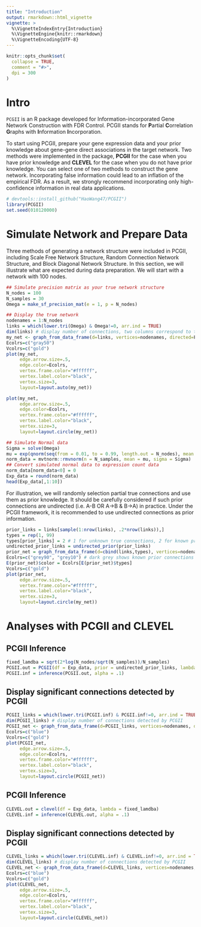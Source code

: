 ```yaml
---
title: "Introduction"
output: rmarkdown::html_vignette
vignette: >
  %\VignetteIndexEntry{Introduction}
  %\VignetteEngine{knitr::rmarkdown}
  %\VignetteEncoding{UTF-8}
---
```


```r
knitr::opts_chunk$set(
  collapse = TRUE,
  comment = "#>",
  dpi = 300
)
```

# Intro 

`PCGII` is an R package developed for Information-incorporated Gene Network Construction with FDR Control. PCGII stands for **P**artial **C**orrelation **G**raphs with **I**nformation **I**ncorporation.

To start using PCGII, prepare your gene expression data and your prior knowledge about gene-gene direct associations in the target network. Two methods were implemented in the package, **PCGII** for the case when you have prior knowledge and **CLEVEL** for the case when you do not have prior knowledge. You can select one of two methods to construct the gene network. Incorporating false information could lead to an inflation of the empirical FDR. As a result, we strongly recommend incorporating only high-confidence information in real data applications. 

```r
# devtools::install_github("HaoWang47/PCGII")
library(PCGII)
set.seed(010120000)
```

# Simulate Network and Prepare Data

Three methods of generating a network structure were included in PCGII, including Scale Free Network Structure, Random Connection Network Structure, and Block Diagonal Network Structure. In this section, we will illustrate what are expected during data preparation. We will start with a network with 100 nodes.

```r
## Simulate precision matrix as your true network structure
N_nodes = 100
N_samples = 30
Omega = make_sf_precision_mat(e = 1, p = N_nodes)
```

```r
## Display the true network
nodenames = 1:N_nodes
links = which(lower.tri(Omega) & Omega!=0, arr.ind = TRUE)
dim(links) # display number of connections, two columns correspond to the connected nodes
my_net <- graph_from_data_frame(d=links, vertices=nodenames, directed=F) 
Ecolrs=c("gray50")
Vcolrs=c("gold")
plot(my_net, 
     edge.arrow.size=.5, 
     edge.color=Ecolrs,
     vertex.frame.color="#ffffff",
     vertex.label.color="black",
     vertex.size=3,
     layout=layout.auto(my_net)) 
```

```r
plot(my_net, 
     edge.arrow.size=.5, 
     edge.color=Ecolrs,
     vertex.frame.color="#ffffff",
     vertex.label.color="black",
     vertex.size=3,
     layout=layout.circle(my_net)) 
```

```r
## Simulate Normal data
Sigma = solve(Omega)
mu = exp(qnorm(seq(from = 0.01, to = 0.99, length.out = N_nodes), mean = 2, sd=1))
norm_data = mvtnorm::rmvnorm(n = N_samples, mean = mu, sigma = Sigma)
## Convert simulated normal data to expression count data
norm_data[norm_data<0] = 0
Exp_data = round(norm_data)
head(Exp_data[,1:10])
```

For illustration, we will randomly selection partial true connections and use them as prior knowledge. It should be carefully considered if such prior connections are undirected (i.e. A-B OR A->B & B->A) in practice. Under the PCGII framework, it is recommended to use undirected connections as prior information.

```r
prior_links = links[sample(1:nrow(links), .2*nrow(links)),]
types = rep(1, 99)
types[prior_links] = 2 # 1 for unknown true connections, 2 for known prior connections
undirected_prior_links = undirected_prior(prior_links)
prior_net = graph_from_data_frame(d=cbind(links,types), vertices=nodenames, directed=F) 
Ecolrs=c("grey90", "grey10") # dark grey shows known prior connections
E(prior_net)$color = Ecolrs[E(prior_net)$types]
Vcolrs=c("gold")
plot(prior_net, 
     edge.arrow.size=.5, 
     vertex.frame.color="#ffffff",
     vertex.label.color="black",
     vertex.size=3,
     layout=layout.circle(my_net)) 
```

# Analyses with PCGII and CLEVEL

## PCGII Inference

```r
fixed_lamdba = sqrt(2*log(N_nodes/sqrt(N_samples))/N_samples)
PCGII.out = PCGII(df = Exp_data, prior = undirected_prior_links, lambda = fixed_lamdba)
PCGII.inf = inference(PCGII.out, alpha = .1)
```

## Display significant connections detected by PCGII

```r
PCGII_links = which(lower.tri(PCGII.inf) & PCGII.inf!=0, arr.ind = TRUE)
dim(PCGII_links) # display number of connections detected by PCGII
PCGII_net <- graph_from_data_frame(d=PCGII_links, vertices=nodenames, directed=F) 
Ecolrs=c("blue")
Vcolrs=c("gold")
plot(PCGII_net, 
     edge.arrow.size=.5, 
     edge.color=Ecolrs,
     vertex.frame.color="#ffffff",
     vertex.label.color="black",
     vertex.size=3,
     layout=layout.circle(PCGII_net)) 
```

## PCGII Inference

```r
CLEVEL.out = clevel(df = Exp_data, lambda = fixed_lamdba)
CLEVEL.inf = inference(CLEVEL.out, alpha = .1)
```

## Display significant connections detected by PCGII

```r
CLEVEL_links = which(lower.tri(CLEVEL.inf) & CLEVEL.inf!=0, arr.ind = TRUE)
dim(CLEVEL_links) # display number of connections detected by PCGII
CLEVEL_net <- graph_from_data_frame(d=CLEVEL_links, vertices=nodenames, directed=F) 
Ecolrs=c("blue")
Vcolrs=c("gold")
plot(CLEVEL_net, 
     edge.arrow.size=.5, 
     edge.color=Ecolrs,
     vertex.frame.color="#ffffff",
     vertex.label.color="black",
     vertex.size=3,
     layout=layout.circle(CLEVEL_net)) 
```

